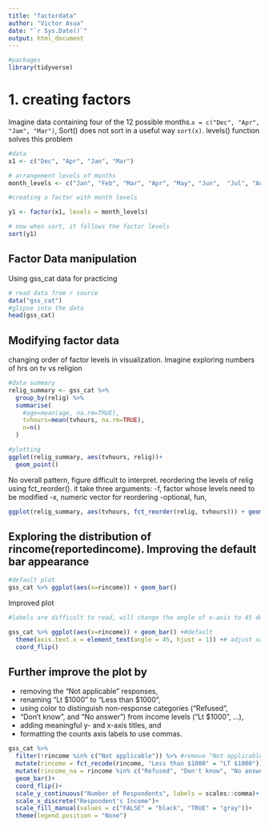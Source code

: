 ```yaml
---
title: "factordata"
author: "Victor Asua"
date: "`r Sys.Date()`"
output: html_document
---
```


```r
#packages
library(tidyverse)
```

# 1. creating factors

Imagine data containing four of the 12 possible months.`x = c("Dec", "Apr", "Jam", "Mar")`, Sort() does not sort in a useful way `sort(x)`. levels() function solves this problem
```r
#data
x1 <- c("Dec", "Apr", "Jan", "Mar")

# arrangement levels of months
month_levels <- c("Jan", "Feb", "Mar", "Apr", "May", "Jun",  "Jul", "Aug", "Sep", "Oct", "Nov", "Dec")

#creating a factor with month levels

y1 <- factor(x1, levels = month_levels)

# now when sort, it follows the factor levels
sort(y1)

```

## Factor Data manipulation
Using gss_cat data for practicing

```r
# read data from r source
data("gss_cat")
#glipse into the data
head(gss_cat)

```

## Modifying factor data
changing order of factor levels in visualization. Imagine exploring numbers of hrs on tv vs religion

```r
#data summary
relig_summary <- gss_cat %>%
  group_by(relig) %>%
  summarise(
    #age=mean(age, na.rm=TRUE),
    tvhours=mean(tvhours, na.rm=TRUE),
    n=n()
  )

#plotting
ggplot(relig_summary, aes(tvhours, relig))+
  geom_point()
```
No overall pattern, figure difficult to interpret. reordering the levels of relig using fct_reorder(). it take three arguments:
-f, factor whose levels need to be modified
-x, numeric vector for reordering
-optional, fun,

```r
ggplot(relig_summary, aes(tvhours, fct_reorder(relig, tvhours))) + geom_point()
```


## Exploring the distribution of rincome(reportedincome). Improving the default bar appearance
```r

#default plot
gss_cat %>% ggplot(aes(x=rincome)) + geom_bar()

```

Improved plot
```r
#labels are difficult to read, will change the angle of x-axis to 45 degrees

gss_cat %>% ggplot(aes(x=rincome)) + geom_bar() +#default
  theme(axis.text.x = element_text(angle = 45, hjust = 1)) +# adjust xaxis labels
  coord_flip()
```

## Further improve the plot by
- removing the “Not applicable” responses,
- renaming “Lt $1000” to “Less than $1000”,
- using color to distinguish non-response categories (“Refused”, 
- “Don’t know”, and “No answer”) from income levels (“Lt $1000”, …),
- adding meaningful y- and x-axis titles, and
- formatting the counts axis labels to use commas.
```r

gss_cat %>%
  filter(!rincome %in% c("Not applicable")) %>% #remove "Not applicable"
  mutate(rincome = fct_recode(rincome, "Less than $1000" = "LT $1000")) %>%# change LT 1000 to Less than 1000
  mutate(rincome_na = rincome %in% c("Refused", "Don't know", "No answer")) %>% ggplot(aes(x=rincome, fill=rincome_na)) +
  geom_bar()+
  coord_flip()+
  scale_y_continuous("Number of Respondents", labels = scales::comma)+
  scale_x_discrete("Respondent's Income")+
  scale_fill_manual(values = c("FALSE" = "black", "TRUE" = "gray"))+
  theme(legend.position = "None")

```

